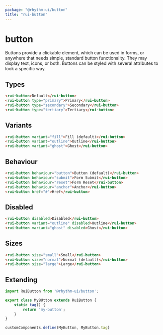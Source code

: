 ```yaml
---
package: "@rhythm-ui/button"
title: "rui-button"
---
```


# button

Buttons provide a clickable element, which can be used in forms, or anywhere that needs simple, standard button functionality. They may display text, icons, or both. Buttons can be styled with several attributes to look a specific way.

## Types

```html preview
<rui-button>Default</rui-button>
<rui-button type="primary">Primary</rui-button>
<rui-button type="secondary">Secondary</rui-button>
<rui-button type="tertiary">Tertiary</rui-button>
```

## Variants

```html preview
<rui-button variant="fill">Fill (default)</rui-button>
<rui-button variant="outline">Outline</rui-button>
<rui-button variant="ghost">Ghost</rui-button>
```

## Behaviour

```html preview
<rui-button behaviour="button">Button (default)</rui-button>
<rui-button behaviour="submit">Form Submit</rui-button>
<rui-button behaviour="reset">Form Reset</rui-button>
<rui-button behaviour="anchor">Anchor</rui-button>
<rui-button href="#">Href</rui-button>
```

## Disabled

```html preview
<rui-button disabled>Disabled</rui-button>
<rui-button variant="outline" disabled>Outline</rui-button>
<rui-button variant="ghost" disabled>Ghost</rui-button>
```

## Sizes

```html preview
<rui-button size="small">Small</rui-button>
<rui-button size="normal">Normal (default)</rui-button>
<rui-button size="large">Large</rui-button>
```

## Extending

```js
import RuiButton from '@rhythm-ui/button';

export class MyBUtton extends RuiButton {
	static tag() {
		return 'my-button';
	}
}

customComponents.define(MyButton, MyButton.tag)
```
